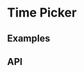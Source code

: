 <!--
Copyright (c) 2018-2019 Uber Technologies, Inc.

This source code is licensed under the MIT license found in the
LICENSE file in the root directory of this source tree.
-->





# Time Picker

## Examples

<Example title="Timepicker" path="timepicker/timepicker.js">
  <Timepicker />
</Example>

## API

<Exports
  component={TimepickerExports}
  title="Timepicker exports"
  path="baseui/timepicker"
/>
